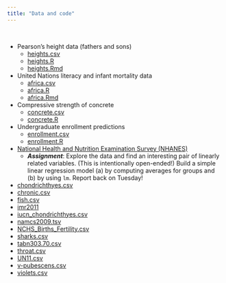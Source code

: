 ```yaml
---
title: "Data and code"
---
```


<br>

- Pearson's height data (fathers and sons)
  - [heights.csv](data_code/heights.csv)
  - [heights.R](data_code/heights.R)
  - [heights.Rmd](data_code/heights.Rmd)
- United Nations literacy and infant mortality data
  - [africa.csv](data_code/africa.csv)
  - [africa.R](data_code/africa.R)
  - [africa.Rmd](data_code/africa.Rmd)
- Compressive strength of concrete
  - [concrete.csv](data_code/concrete.csv)
  - [concrete.R](data_code/concrete.R)
- Undergraduate enrollment predictions
  - [enrollment.csv](data_code/enrollment.csv)
  - [enrollment.R](data_code/enrollment.R)
- [National Health and Nutrition Examination Survey (NHANES)](https://www.cdc.gov/nchs/nhanes/index.htm)
  - ***Assignment***: Explore the data and find an interesting pair of linearly related variables. (This is intentionally open-ended!) Build a simple linear regression model (a) by computing averages for groups and (b) by using `lm`. Report back on Tuesday!
- [chondrichthyes.csv](data_code/chondrichthyes.csv)
- [chronic.csv](data_code/chronic.csv)
- [fish.csv](data_code/fish.csv)
- [imr2011](data_code/imr2011.csv)
- [iucn_chondrichthyes.csv](data_code/iucn_chondrichthyes.csv)
- [namcs2009.tsv](data_code/namcs2009.tsv)
- [NCHS_Births_Fertility.csv](data_code/NCHS_Births_Fertility.csv)
- [sharks.csv](data_code/sharks.csv)
- [tabn303.70.csv](data_code/tabn303.70.csv)
- [throat.csv](data_code/throat.csv)
- [UN11.csv](data_code/UN11.csv)
- [v-pubescens.csv](data_code/v-pubescens.csv)
- [violets.csv](data_code/violets.csv)
